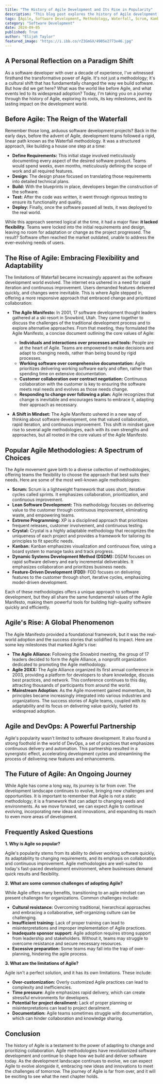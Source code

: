 ```yaml
---
title: "The History of Agile Development and Its Rise in Popularity"
description: "This blog post explores the history of Agile development, highlighting its origins, key milestones, and the shift from the traditional Waterfall methodology to the flexible, collaborative approach that defines Agile today. The post also covers popular Agile methodologies, challenges of adopting Agile, and its future trajectory."
tags: [Agile, Software Development, Methodology, Waterfall, Scrum, Kanban, Lean, DevOps, History, Innovation]
category: "Software Development"
date: 2024-09-05
published: True
author: "Elijah Taylor"
featured_image: "https://i.ibb.co/rZ3GmGX/4905e2773e46.jpg"
---
```



## A Personal Reflection on a Paradigm Shift

As a software developer with over a decade of experience, I've witnessed firsthand the transformative power of Agile. It's not just a methodology; it's a cultural shift that has fundamentally changed the way we build software. But how did we get here? What was the world like before Agile, and what events led to its widespread adoption? Today, I'm taking you on a journey through the history of Agile, exploring its roots, its key milestones, and its lasting impact on the development world. 

## Before Agile: The Reign of the Waterfall

Remember those long, arduous software development projects? Back in the early days, before the advent of Agile, development teams followed a rigid, linear path known as the Waterfall methodology. It was a structured approach, like building a house one step at a time: 

* **Define Requirements:** This initial stage involved meticulously documenting every aspect of the desired software product. Teams would spend weeks, even months, meticulously defining the scope of work and all required features.
* **Design:** The design phase focused on translating those requirements into detailed technical plans. 
* **Build:**  With the blueprints in place, developers began the construction of the software. 
* **Test:** After the code was written, it went through rigorous testing to ensure its functionality and quality.
* **Deploy:** Finally, once the software passed all tests, it was deployed to the real world.

While this approach seemed logical at the time, it had a major flaw: **it lacked flexibility**. Teams were locked into the initial requirements and design, leaving no room for adaptation or change as the project progressed. The result? Software often reached the market outdated, unable to address the ever-evolving needs of users.

## The Rise of Agile: Embracing Flexibility and Adaptability

The limitations of Waterfall became increasingly apparent as the software development world evolved. The internet era ushered in a need for rapid iteration and continuous improvement. Users demanded features delivered quickly, and changes were inevitable. This is where Agile stepped in, offering a more responsive approach that embraced change and prioritized collaboration:

* **The Agile Manifesto:**  In 2001, 17 software development thought leaders gathered at a ski resort in Snowbird, Utah. They came together to discuss the challenges of the traditional development process and to explore alternative approaches. From that meeting, they formulated the Agile Manifesto, a concise document outlining the core values of Agile:
    * **Individuals and interactions over processes and tools:** People are at the heart of Agile. Teams are empowered to make decisions and adapt to changing needs, rather than being bound by rigid processes. 
    * **Working software over comprehensive documentation:** Agile prioritizes delivering working software early and often, rather than spending time on extensive documentation.
    * **Customer collaboration over contract negotiation:** Continuous collaboration with the customer is key to ensuring the software meets real needs and evolves as those needs change.
    * **Responding to change over following a plan:** Agile recognizes that change is inevitable and encourages teams to embrace it, adapting their approach as necessary.

* **A Shift in Mindset:** The Agile Manifesto ushered in a new way of thinking about software development, one that valued collaboration, rapid iteration, and continuous improvement. This shift in mindset gave rise to several agile methodologies, each with its own strengths and approaches, but all rooted in the core values of the Agile Manifesto.

## Popular Agile Methodologies: A Spectrum of Choices

The Agile movement gave birth to a diverse collection of methodologies, offering teams the flexibility to choose the approach that best suits their needs. Here are some of the most well-known agile methodologies:

* **Scrum:**  Scrum is a lightweight framework that uses short, iterative cycles called sprints. It emphasizes collaboration, prioritization, and continuous improvement.
* **Lean Software Development:** This methodology focuses on delivering value to the customer through continuous improvement, eliminating waste, and empowering teams.
* **Extreme Programming:**  XP is a disciplined approach that prioritizes frequent releases, customer involvement, and continuous testing. 
* **Crystal:**  Crystal is a highly adaptable methodology that recognizes the uniqueness of each project and provides a framework for tailoring its principles to fit specific needs.
* **Kanban:** Kanban emphasizes visualization and continuous flow, using a board system to manage tasks and track progress.
* **Dynamic Systems Development Method (DSDM):**  DSDM focuses on rapid software delivery and early incremental deliverables. It emphasizes collaboration and prioritizes business needs.
* **Feature-Driven Development (FDD):**  FDD focuses on delivering features to the customer through short, iterative cycles, emphasizing model-driven development.

Each of these methodologies offers a unique approach to software development, but they all share the same fundamental values of the Agile Manifesto, making them powerful tools for building high-quality software quickly and efficiently.

## Agile's Rise: A Global Phenomenon

The Agile Manifesto provided a foundational framework, but it was the real-world adoption and the success stories that solidified its impact. Here are some key milestones that marked Agile's rise:

* **The Agile Alliance:**  Following the Snowbird meeting, the group of 17 leaders decided to form the Agile Alliance, a nonprofit organization dedicated to promoting the Agile methodology. 
* **Agile 20XX:**  The Agile Alliance organized its first annual conference in 2003, providing a platform for developers to share knowledge, discuss best practices, and network. This conference continues to this day, attracting thousands of participants from around the world.
* **Mainstream Adoption:**  As the Agile movement gained momentum, its principles became increasingly integrated into various industries and organizations. The success stories of Agile teams, coupled with its adaptability and its focus on delivering value quickly, fueled its widespread adoption. 

## Agile and DevOps: A Powerful Partnership

Agile's popularity wasn't limited to software development. It also found a strong foothold in the world of DevOps, a set of practices that emphasizes continuous delivery and automation. This partnership resulted in a synergistic effect, accelerating development cycles and streamlining the process of delivering new features and enhancements.

## The Future of Agile: An Ongoing Journey

While Agile has come a long way, its journey is far from over.  The development landscape continues to evolve, bringing new challenges and opportunities. It is important to remember that Agile is not a static methodology; it is a framework that can adapt to changing needs and environments.  As we move forward, we can expect Agile to continue evolving, incorporating new ideas and innovations, and expanding its reach to even more areas of development.

## Frequently Asked Questions

**1. Why is Agile so popular?**

Agile's popularity stems from its ability to deliver working software quickly, its adaptability to changing requirements, and its emphasis on collaboration and continuous improvement. Agile methodologies are well-suited to today's fast-paced development environment, where businesses demand quick results and flexibility.

**2. What are some common challenges of adopting Agile?**

While Agile offers many benefits, transitioning to an agile mindset can present challenges for organizations.  Common challenges include:

* **Cultural resistance:**  Overcoming traditional, hierarchical approaches and embracing a collaborative, self-organizing culture can be challenging.
* **Insufficient training:**  Lack of proper training can lead to misinterpretations and improper implementation of Agile practices.
* **Inadequate sponsor support:**  Agile adoption requires strong support from leadership and stakeholders. Without it, teams may struggle to overcome resistance and secure necessary resources.
* **Excessive preparation:**  Some teams may fall into the trap of over-planning, hindering the agile process.

**3. What are the limitations of Agile?**

Agile isn't a perfect solution, and it has its own limitations.  These include:

* **Over-customization:**  Overly customized Agile practices can lead to complexity and inefficiencies.
* **Time pressure:**  Agile emphasizes rapid delivery, which can create stressful environments for developers.
* **Potential for project derailment:**  Lack of proper planning or misinterpretations can lead to project derailment.
* **Documentation:**  Agile teams sometimes struggle with documentation, which can hinder collaboration and knowledge sharing.

## Conclusion

The history of Agile is a testament to the power of adapting to change and prioritizing collaboration. Agile methodologies have revolutionized software development and continue to shape how we build and deliver software today. As the development landscape continues to evolve, we can expect Agile to evolve alongside it, embracing new ideas and innovations to meet the challenges of tomorrow. The journey of Agile is far from over, and it will be exciting to see what the next chapter holds.
